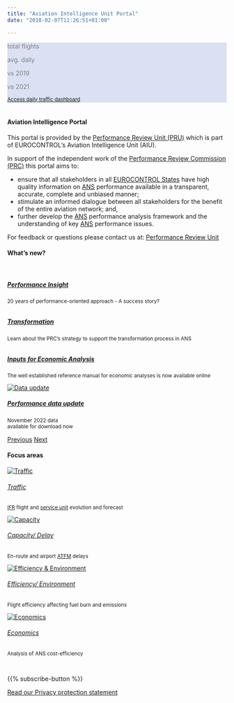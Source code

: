 ```yaml
---
title: "Aviation Intelligence Unit Portal"
date: "2018-02-07T11:26:51+01:00"

---
```


<style type="text/css">
  .img-responsive {
      margin: 0 auto;
      max-width: 75%
  }
  
  .resp-container {
      position: relative;
      overflow: hidden;
      padding-top: 50.0%;
  }
  
  .resp-iframe {
      position: absolute;
      top: 0;
      left: 0;
      width: 100%;
      height: 110%;
      border: 0;
  }
      
  .Scorecard_subt {
    margin: 0px; 
    padding-bottom: 0px;  
    text-align: left; 
    color:#7f7f7f
  }

  .Scorecard_net {
    margin: 0px; 
    padding-bottom: 0px;
    font-weight: bold;  
    text-align: left;
    color: #0070c0; 
  }


.col-4 {
  margin: 0px;
  padding: 0px;
  text-align: right;
}

  </style>

<!-- Daily traffic graphs and scorecards Scorecard_net-->
<div class="w3-container">
<div class="row" style="padding: 0px; background-color: #d9e1f2; border-radius: 0px; width: 100%;">
<div class="col-12"; style="margin: 0px; "><p id="y2d_day_text" style="font-weight: bold; color: #0070c0;"</p> </div></div>
</div>
<div class="w3-container">
<div class="row" style="padding: 0px; background-color: #d9e1f2; border-radius: 0px; width: 100%;">
<div class="col-2">
  <p class="Scorecard_subt">total flights</p>
  <p id="y2d_traffic" style="font-weight: bold; color: #0070c0;"></p> 
</div>
<div class="col-2">
  <p class="Scorecard_subt">avg. daily</p>
  <p id="avg_y2d_traffic" style="font-weight: bold; color: #0070c0;"></p>
</div>
<div class="col-2" ; style="margin: 0px; ">
  <p class="Scorecard_subt">vs 2019</p>
  <p id="dif_y2d_2019" style="font-weight: bold; color: #0070c0;"></p>
</div>
<div class="col-2" ; style="margin: 0px;  ">
  <p class="Scorecard_subt">vs 2021</p>
  <p id="dif_y2d_prev_year" style="font-weight: bold; color: #0070c0;"></p>
</div>
<div class="col-2" ; style="margin: 0px;  ">
</div>
<div class="col-2" ; style="align=center">
<a href="https://www.eurocontrol.int/Economics/DailyTrafficVariation-States.html" class="btn btn-primary" role="button"><small>Access daily traffic dashboard</small></a>
</div>
</div>
</div>

<!-- script for traffic figures -->
<script type="text/javascript" src="https://www.gstatic.com/charts/loader.js"></script>

<script type="text/javascript">
  var Data
  var my_view_traffic
  var last_day
  var y2d_traffic
  var y2d_prev_year_traffic
  var y2d_2019_traffic 
  var avg_y2d_traffic
  var dif_y2d_2019
  var dif_y2d_prev_year

  google.load("visualization", "1.1", {
    packages: ["corechart", "table", "controls", "bar"]
  });
  google.setOnLoadCallback(Initialisation);

  function Initialisation() {
    var query = new google.visualization.Query(
      "https://docs.google.com/spreadsheets/d/14Lt3C3PCxxYCLXXYxRrFXd1s0tVZ3EQ8q9YfuYvx3Ww/edit?usp=sharing&sheet=NW_Flights_All"
    );

  query.send(drawDashboard);
  }

  function drawDashboard(response) {
    Data = response.getDataTable();
    UpdateTraffic();
   }
//---------------------------Update traffic---------------------------------------------
  function UpdateTraffic() {
  my_view_traffic = new google.visualization.DataView(Data);

  //       for (var y = 1; y < my_view_traffic.getNumberOfColumns(); y++) {
  //        // my_view_traffic.getValue(x, y) 
  //        last_day = my_view_traffic.getValue(0, y)
  //      }
  last_day = my_view_traffic.getValue(0, 38); 
  my_view_traffic.setRows(
  Data.getFilteredRows([{ column: 7, value: last_day }])
  );

// Calculate datestrings
last_day_text = last_day.toDateString();
  last_day_text = last_day_text.substring(8, 11) + last_day_text.substring(4, 8) + last_day_text.substring(11)
  y2d_day_text = last_day_text.substring(3, 7) == "Jan " ? "01 - " + last_day_text : "01 Jan - " + last_day_text

// Calculate traffic scorecard values
  y2d_traffic = my_view_traffic.getValue(0, 30);
  y2d_prev_year_traffic = my_view_traffic.getValue(0, 31);
  y2d_2019_traffic = my_view_traffic.getValue(0, 32);
  
  avg_y2d_traffic = Math.round(my_view_traffic.getValue(0, 33));
  dif_y2d_2019 = Math.round(my_view_traffic.getValue(0, 37)*100);
     dif_y2d_2019 = (dif_y2d_2019 >= 0) ? "+" + dif_y2d_2019 : "" + dif_y2d_2019
  dif_y2d_prev_year = Math.round(my_view_traffic.getValue(0, 36)*100);
     dif_y2d_prev_year = (dif_y2d_prev_year >= 0) ? "+" + dif_y2d_prev_year : "" + dif_y2d_prev_year

// Update scorecard values
  document.getElementById("y2d_day_text").innerHTML =  "Latest Network traffic situation - " + y2d_day_text; 
  document.getElementById("y2d_traffic").innerHTML = String(y2d_traffic).replace(/(.)(?=(\d{3})+$)/g, '$1,');
  document.getElementById("avg_y2d_traffic").innerHTML = String(avg_y2d_traffic).replace(/(.)(?=(\d{3})+$)/g, '$1,');
  document.getElementById("dif_y2d_2019").innerHTML = String(dif_y2d_2019) + '%' ;
  document.getElementById("dif_y2d_prev_year").innerHTML = String(dif_y2d_prev_year) + '%';
  }
  
</script>
<br>
<div class="container">
<div class="row">
<div class="col-sm-8"><h4>Aviation Intelligence Portal</h4>

This portal is provided by the [Performance Review Unit (PRU)](/about/us/) which is part of EUROCONTROL's Aviation Intelligence Unit (AIU). 

In support of the independent work of the [Performance Review Commission (PRC)](/about/prc/) this portal aims to:

* ensure that all stakeholders in all [EUROCONTROL States](/definition/eurocontrol-area/) have high quality information on [ANS](/acronym/ans/) performance available in a transparent, accurate, complete and unbiased manner;
* stimulate an informed dialogue between all stakeholders for the benefit of the entire aviation network; and,
* further develop the [ANS](/acronym/ans/) performance analysis framework and the understanding of key [ANS](/acronym/ans/) performance issues.

For feedback or questions please contact us at:
[Performance Review Unit](mailto:PRU-Support@eurocontrol.int)
</div>

<div class="col-sm-4"><h4>What's new?</h4><br>
<div id="carouselExampleFade" class="carousel slide carousel-fade" data-ride="carousel">
<div class="carousel-inner">

<!--
<div class="carousel-item active"><div class="card  border-0"><a href="https://www.eurocontrol.int/news/eurocontrol-performance-review-commission-publishes-its-eatm-performance-report-2021" target="_blank"><img class="card-img-top" src="/images/landing/ectl_pct.png" alt=""><div class="card-body"><h5 class="card-title">Performance Review Report 2021</h5></a><small><p class="card-text">
Read the Performance Review Commission's final report on European ATM performance in 2021</p></small></div></div></div>

<div class="carousel-item"><div class="card bg-light border-0"><a href="https://www.eurocontrol.int/publication/eurocontrol-comprehensive-aviation-assessment" target="_blank" ><img class="card-img-top" src="/images/landing/eca.png" alt=""><div class="card-body"><h5 class="card-title">Comprehensive assessments</h5></a><small><p class="card-text">
Read our EUROCONTROL aviation briefings on the latest trends in the European network.</p></small></div></div></div>
-->

<div class="carousel-item active"><div class="card bg-light border-0"><a href="https://www.eurocontrol.int/news/eurocontrols-prc-publishes-performance-insight-6-20-years-performance-oriented-approach-atm" target="_blank"><img class="card-img-top" src="/images/landing/pi6.png" alt=""><div class="card-body"><h5 class="card-title">Performance Insight</h5></a><small><p class="card-text">20 years of performance-oriented approach - A success story?</p></small></div></div></div>

<div class="carousel-item"><div class="card bg-light border-0"><a href="/library/prc_transformation_support_strategy_flyer.pdf"><img class="card-img-top" src="/images/landing/prc_tss.png" alt=""><div class="card-body"><h5 class="card-title">Transformation</h5></a><small><p class="card-text">
Learn about the PRC's strategy to support the transformation process in ANS</p></small></div></div></div>

<div class="carousel-item"><div class="card bg-light border-0"><a href="https://www.eurocontrol.int/publication/eurocontrol-comprehensive-aviation-assessment" target="_blank" ><img class="card-img-top" src="/images/landing/cba.png" alt=""><div class="card-body"><h5 class="card-title">Inputs for Economic Analysis</h5></a><small><p class="card-text">
The well established reference manual for economic analyses is now available online</p></small></div></div></div>
<!--
<div class="carousel-item"><div class="card bg-light border-0"><a href="/traffic/punctuality/"><img class="card-img-top" src="/images/landing/ectl_pct.png" alt=""><div class="card-body"><h5 class="card-title">Punctuality performance</h5></a><small><p class="card-text">Check out the latest punctuality situation in Europe, including a breakdown by airport and state!</p></small></div></div></div>
-->
<div class="carousel-item"><div class="card  border-0"><a href="/data/"><img class="card-img-top"  src="/images/landing/data_icon.jpg" alt="Data update"><div class="card-body"><h5 class="card-title">Performance data update</h5></a><small><p class="card-text">November 2022 data <br> available for download now</p></small></div></div></div>

</div>

<a class="carousel-control-prev" href="#carouselExampleFade" role="button" data-slide="prev"><span class="carousel-control-prev-icon" aria-hidden="true"></span><span class="sr-only">Previous</span></a>
<a class="carousel-control-next" href="#carouselExampleFade" role="button" data-slide="next"><span class="carousel-control-next-icon" aria-hidden="true"></span><span class="sr-only">Next</span></a>
</div>
</div>

<!-- 
<div class="col-sm-2"><h4></h4><br>
<div class="card bg-light text-center border-0"><a href="https://www.eurocontrol.int/Economics/DailyTrafficVariation-States.html">
  <img class="card-img-top" src="/images/landing/ectl_int_db.png" alt="Daily traffic statistics"><br>
  <div class="card-body"><h6 class="card-title">Performance Snapshot</h6></a><small><p class="card-text">Click to see the latest monthly snapshot!</p></small>
  </div>
</div>
</div>-->

</div>

#### Focus areas
<!-- cards with Key Performance Areas -->
<div class="container">
<div class="row">
<div class="card-deck">
<div class="card"><a href="/traffic">
  <img class="card-img-top" src="/images/landing/ectl_traff_th.jpg" alt="Traffic">
  <div class="card-body"><h6 class="card-title">Traffic</h6></a><small><p class="card-text">[IFR](/acronym/ifr/) flight and [service unit](/acronym/su/) evolution and forecast </p></small>
  </div>
</div>
<div class="card"><a href="/capacity">
  <img class="card-img-top" src="/images/landing/ectl_cap_th.jpg" alt="Capacity">
  <div class="card-body"><h6 class="card-title">Capacity/ Delay</h6></a><small><p class="card-text">En-route and airport [ATFM](/acronym/atfm/) delays</p></small>
  </div>
</div>
<div class="card"><a href="/efficiency">
  <img class="card-img-top" src="/images/landing/ectl_env_th.jpg" alt="Efficiency & Environment">
  <div class="card-body"><h6 class="card-title">Efficiency/ Environment</h6></a><small><p class="card-text">Flight efficiency affecting fuel burn and emissions</p></small>
  </div>
</div>
<div class="card"><a href="/economics">
  <img class="card-img-top" src="/images/landing/ectl_cef_th.jpg" alt="Economics">
  <div class="card-body"><h6 class="card-title">Economics</h6></a><small><p class="card-text">Analysis of ANS cost-efficiency</p></small>
  </div>
</div>
</div>
</div>
</div>

<br>
<div class="container text-center">
{{% subscribe-button %}}

[Read our Privacy protection statement](/about/privacy/)
</div>

[ectl_daily]: https://www.eurocontrol.int/Economics/DailyTrafficVariation "Daily traffic updates"
[ectlweb]: https://www.eurocontrol.int/ "EUROCONTROL web page"
